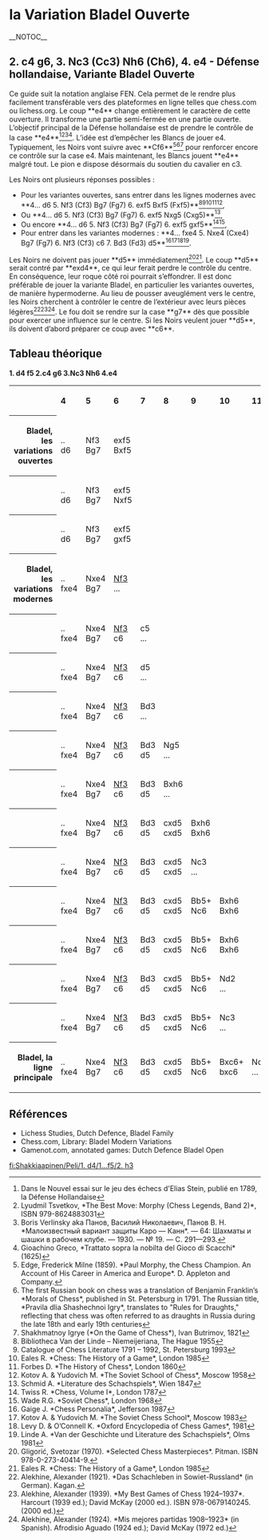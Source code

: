 =la Variation Bladel Ouverte=__NOTOC__

{{Diagramme d'échecs
| tright
| '''Ouverture Bladel'''
<!--
 8 -->|rd|nd|bd|qd|kd|bd|__|rd<!--
 7 -->|pd|pd|pd|pd|pd|__|pd|pd<!--
 6 -->|__|__|__|__|__|__|nd|__<!--
 5 -->|__|__|__|__|__|pd|__|__<!--
 4 -->|__|__|pl|pl|pl|__|__|__<!--
 3 -->|__|__|nl|__|__|__|__|__<!--
 2 -->|pl|pl|__|__|__|pl|pl|pl<!--
 1 -->|rl|__|bl|ql|kl|bl|nl|rl<!--
       a  b  c  d  e  f  g  h
-->| '''Style : ''' ouverture semi-fermée, défense agressive <br>
'''ECO : ''' [[A84]] <br>
'''Après : ''' 1. d4 f5 2. c4 g6 3. Nc3 Nh6 4. e4
}}


== 2. c4 g6, 3. Nc3 (Cc3) Nh6 (Ch6), 4. e4 - Défense hollandaise, Variante Bladel Ouverte ==

Ce guide suit la notation anglaise FEN. Cela permet de le rendre plus facilement transférable vers des plateformes en ligne telles que chess.com ou lichess.org.
Le coup **e4** change entièrement le caractère de cette ouverture. Il transforme une partie semi-fermée en une partie ouverte.
L’objectif principal de la Défense hollandaise est de prendre le contrôle de la case **e4**<ref>Dans le Nouvel essai sur le jeu des échecs d'Elias Stein, publié en 1789, la Défense Hollandaise</ref><ref>Lyudmil Tsvetkov, *The Best Move: Morphy (Chess Legends, Band 2)*, ISBN 979-8624883031</ref><ref>Boris Verlinsky aka Панов, Василий Николаевич, Панов В. Н. *Малоизвестный вариант защиты Каро — Канн*. — 64: Шахматы и шашки в рабочем клубе. — 1930. — № 19. — С. 291—293.</ref><ref>Gioachino Greco, *Trattato sopra la nobilta del Gioco di Scacchi* (1625)</ref>. L’idée est d’empêcher les Blancs de jouer e4. Typiquement, les Noirs vont suivre avec **Cf6**<ref>Edge, Frederick Milne (1859). *Paul Morphy, the Chess Champion. An Account of His Career in America and Europe*. D. Appleton and Company.</ref><ref>The first Russian book on chess was a translation of Benjamin Franklin’s *Morals of Chess*, published in St. Petersburg in 1791. The Russian title, *Pravila dlia Shashechnoi Igry*, translates to "Rules for Draughts," reflecting that chess was often referred to as draughts in Russia during the late 18th and early 19th centuries</ref><ref>Shakhmatnoy Igrye (*On the Game of Chess*), Ivan Butrimov, 1821</ref> pour renforcer encore ce contrôle sur la case e4. Mais maintenant, les Blancs jouent **e4** malgré tout. Le pion e dispose désormais du soutien du cavalier en c3.

Les Noirs ont plusieurs réponses possibles :
* Pour les variantes ouvertes, sans entrer dans les lignes modernes avec **4... d6 5. Nf3 (Cf3) Bg7 (Fg7) 6. exf5 Bxf5 (Fxf5)**<ref>Bibliotheca Van der Linde – Niemeijeriana, The Hague 1955</ref><ref>Catalogue of Chess Literature 1791 – 1992, St. Petersburg 1993</ref><ref>Eales R. *Chess: The History of a Game*, London 1985</ref><ref>Forbes D. *The History of Chess*, London 1860</ref><ref>Kotov A. & Yudovich M. *The Soviet School of Chess*, Moscow 1958</ref>,
* Ou **4... d6 5. Nf3 (Cf3) Bg7 (Fg7) 6. exf5 Nxg5 (Cxg5)**<ref>Schmid A. *Literature des Schachspiels*, Wien 1847</ref>,
* Ou encore **4... d6 5. Nf3 (Cf3) Bg7 (Fg7) 6. exf5 gxf5**<ref>Twiss R. *Chess, Volume I*, London 1787</ref><ref>Wade R.G. *Soviet Chess*, London 1968</ref>,
* Pour entrer dans les variantes modernes : **4... fxe4 5. Nxe4 (Cxe4) Bg7 (Fg7) 6. Nf3 (Cf3) c6 7. Bd3 (Fd3) d5**<ref>Gaige J. *Chess Personalia*, Jefferson 1987</ref><ref>Kotov A. & Yudovich M. *The Soviet Chess School*, Moscow 1983</ref><ref>Levy D. & O’Connell K. *Oxford Encyclopedia of Chess Games*, 1981</ref><ref>Linde A. *Van der Geschichte und Literature des Schachspiels*, Olms 1981</ref>.

Les Noirs ne doivent pas jouer **d5** immédiatement<ref>Gligorić, Svetozar (1970). *Selected Chess Masterpieces*. Pitman. ISBN 978-0-273-40414-9.</ref><ref>Eales R. *Chess: The History of a Game*, London 1985</ref>. Le coup **d5** serait contré par **exd4**, ce qui leur ferait perdre le contrôle du centre. En conséquence, leur roque côté roi pourrait s’effondrer. Il est donc préférable de jouer la variante Bladel, en particulier les variantes ouvertes, de manière hypermoderne. Au lieu de pousser aveuglément vers le centre, les Noirs cherchent à contrôler le centre de l’extérieur avec leurs pièces légères<ref>Alekhine, Alexander (1921). *Das Schachleben in Sowiet-Russland* (in German). Kagan.</ref><ref>Alekhine, Alexander (1939). *My Best Games of Chess 1924–1937*. Harcourt (1939 ed.); David McKay (2000 ed.). ISBN 978-0679140245. (2000 ed.)</ref><ref>Alekhine, Alexander (1924). *Mis mejores partidas 1908–1923* (in Spanish). Afrodisio Aguado (1924 ed.); David McKay (1972 ed.)</ref>. Le fou doit se rendre sur la case **g7** dès que possible pour exercer une influence sur le centre. Si les Noirs veulent jouer **d5**, ils doivent d’abord préparer ce coup avec **c6**.

== Tableau théorique ==

{{ChessTable}}

'''1. d4 f5 2.c4 g6 3.Nc3 Nh6 4.e4'''
<table border="0" cellspacing="0" cellpadding="4">
  <tr>
	<th></th>
	<th align="left">4</th>
	<th align="left">5</th>
	<th align="left">6</th>
	<th align="left">7</th>
        <th align="left">8</th>
        <th align="left">9</th> 
        <th align="left">10</th>      
        <th align="left">11</th>
        <th align="left">12</th>      
  </tr>
  <tr>
	<th align="right">Bladel, les variations ouvertes </th>
	<td>..<br>d6</td>
	<td>Nf3<br>Bg7</td>
	<td>exf5<br>Bxf5</td>
	<td><br></td>
	<td><br></td>
	<td><br></td>
        <td><br></td>
        <td><br></td>
	<td>+/=</td>
  </tr>
  <tr>
	<th align="right"></th>
	<td>..<br>d6</td>
	<td>Nf3<br>Bg7</td>
	<td>exf5<br>Nxf5</td>
	<td><br></td>
	<td><br></td>
	<td><br></td>
        <td><br></td>
        <td><br></td>
	<td>+/=</td>
  </tr>
  <tr>
	<th align="right"></th>
	<td>..<br>d6</td>
	<td>Nf3<br>Bg7</td>
	<td>exf5<br>gxf5</td>
	<td><br></td>
	<td><br></td>
	<td><br></td>
        <td><br></td>
        <td><br></td>
	<td>+/=</td>
  </tr>
  <tr>
	<th align="right">Bladel, les variations modernes </th>
	<td>..<br>fxe4</td>
	<td>Nxe4<br>Bg7</td>
	<td>[[/4...fxe4/5. Nxe4/5...Bg7/6. Nf3|Nf3]]<br>...</td>
	<td><br></td>
	<td><br></td>
	<td><br></td>
        <td><br></td>
        <td><br></td>
	<td>+/=</td>
    </tr>
    <tr>
	<th align="right"></th>
	<td>..<br>fxe4</td>
	<td>Nxe4<br>Bg7</td>
	<td>[[/4...fxe4/5. Nxe4/5...Bg7/6. Nf3|Nf3]]<br>c6</td>
	<td>c5<br>...</td>
	<td><br></td>
	<td><br></td>
        <td><br></td>
        <td><br></td>
	<td>+/=</td>
    </tr>
    <tr>
	<th align="right"></th>
	<td>..<br>fxe4</td>
	<td>Nxe4<br>Bg7</td>
	<td>[[/4...fxe4/5. Nxe4/5...Bg7/6. Nf3|Nf3]]<br>c6</td>
	<td>d5<br>...</td>
	<td><br></td>
	<td><br></td>
        <td><br></td>
        <td><br></td>
	<td>+/=</td>
    </tr>
    <tr>
	<th align="right"></th>
	<td>..<br>fxe4</td>
	<td>Nxe4<br>Bg7</td>
	<td>[[/4...fxe4/5. Nxe4/5...Bg7/6. Nf3|Nf3]]<br>c6</td>
	<td>Bd3<br>...</td>
	<td><br></td>
	<td><br></td>
        <td><br></td>
        <td><br></td>
	<td>+/=</td>
    </tr>
    <tr>
	<th align="right"></th>
	<td>..<br>fxe4</td>
	<td>Nxe4<br>Bg7</td>
	<td>[[/4...fxe4/5. Nxe4/5...Bg7/6. Nf3|Nf3]]<br>c6</td>
	<td>Bd3<br>d5</td>
	<td>Ng5<br>...</td>
	<td><br></td>
        <td><br></td>
        <td><br></td>
	<td>+/=</td>
    </tr>
	<tr>
	<th align="right"></th>
	<td>..<br>fxe4</td>
	<td>Nxe4<br>Bg7</td>
	<td>[[/4...fxe4/5. Nxe4/5...Bg7/6. Nf3|Nf3]]<br>c6</td>
	<td>Bd3<br>d5</td>
	<td>Bxh6<br>...</td>
	<td><br></td>
        <td><br></td>
        <td><br></td>
	<td>+/=</td>
    </tr>
    <tr>
	<th align="right"></th>
	<td>..<br>fxe4</td>
	<td>Nxe4<br>Bg7</td>
	<td>[[/4...fxe4/5. Nxe4/5...Bg7/6. Nf3|Nf3]]<br>c6</td>
	<td>Bd3<br>d5</td>
	<td>cxd5<br>cxd5</td>
	<td>Bxh6<br>Bxh6</td>
        <td><br></td>
        <td><br></td>
	<td>+/=</td>
    </tr>
    <tr>
	<th align="right"></th>
	<td>..<br>fxe4</td>
	<td>Nxe4<br>Bg7</td>
	<td>[[/4...fxe4/5. Nxe4/5...Bg7/6. Nf3|Nf3]]<br>c6</td>
	<td>Bd3<br>d5</td>
	<td>cxd5<br>cxd5</td>
	<td>Nc3<br>...</td>
        <td><br></td>
        <td><br></td>
	<td>+/=</td>
    </tr>
    <tr>
	<th align="right"></th>
	<td>..<br>fxe4</td>
	<td>Nxe4<br>Bg7</td>
	<td>[[/4...fxe4/5. Nxe4/5...Bg7/6. Nf3|Nf3]]<br>c6</td>
	<td>Bd3<br>d5</td>
	<td>cxd5<br>cxd5</td>
	<td>Bb5+<br>Nc6</td>
        <td>Bxh6<br>Bxh6</td>
        <td><br></td>
	<td>+/=</td>
    </tr>
    <tr>
	<th align="right"></th>
	<td>..<br>fxe4</td>
	<td>Nxe4<br>Bg7</td>
	<td>[[/4...fxe4/5. Nxe4/5...Bg7/6. Nf3|Nf3]]<br>c6</td>
	<td>Bd3<br>d5</td>
	<td>cxd5<br>cxd5</td>
	<td>Bb5+<br>Nc6</td>
        <td>Bxh6<br>Bxh6</td>
        <td><br></td>
	<td>+/=</td>
    </tr>
    <tr>
	<th align="right"></th>
	<td>..<br>fxe4</td>
	<td>Nxe4<br>Bg7</td>
	<td>[[/4...fxe4/5. Nxe4/5...Bg7/6. Nf3|Nf3]]<br>c6</td>
	<td>Bd3<br>d5</td>
	<td>cxd5<br>cxd5</td>
	<td>Bb5+<br>Nc6</td>
        <td>Nd2<br>...</td>
        <td><br></td>
	<td>+/=</td>
    </tr>
	<tr>
	<th align="right"></th>
	<td>..<br>fxe4</td>
	<td>Nxe4<br>Bg7</td>
	<td>[[/4...fxe4/5. Nxe4/5...Bg7/6. Nf3|Nf3]]<br>c6</td>
	<td>Bd3<br>d5</td>
	<td>cxd5<br>cxd5</td>
	<td>Bb5+<br>Nc6</td>
        <td>Nc3<br>...</td>
        <td><br></td>
	<td>+/=</td>
    </tr>
   <tr>
	<th align="right">Bladel, la ligne principale</th>
	<td>..<br>fxe4</td>
	<td>Nxe4<br>Bg7</td>
	<td>[[/4...fxe4/5. Nxe4/5...Bg7/6. Nf3|Nf3]]<br>c6</td>
	<td>Bd3<br>d5</td>
	<td>cxd5<br>cxd5</td>
	<td>Bb5+<br>Nc6</td>
        <td>Bxc6+<br>bxc6</td>
        <td>Nc5<br>...</td>
	<td>+/-</td>
    </tr>   
</table>

{{ChessMid}}
{{Wikipedia|Dutch Defence}}

== Références ==

{{reflist}}
* Lichess Studies, Dutch Defence, Bladel Family
* Chess.com, Library: Bladel Modern Variations
* Gamenot.com, annotated games: Dutch Defence Bladel Open


[[fi:Shakkiaapinen/Peli/1. d4/1...f5/2. h3]]
